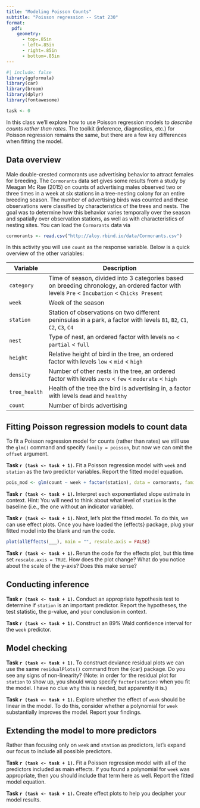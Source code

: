 ```yaml
---
title: "Modeling Poisson Counts"
subtitle: "Poisson regression -- Stat 230"
format:
  pdf:
    geometry:
      - top=.85in
      - left=.85in
      - right=.85in
      - bottom=.85in
---
```


```r
#| include: false
library(ggformula)
library(car)
library(broom)
library(dplyr)
library(fontawesome)

task <- 0
```


In this class we'll explore how to use Poisson regression models to *describe counts rather than rates.* The toolkit (inference, diagnostics, etc.) for Poisson regression remains the same, but there are a few key differences when fitting the model.

## Data overview 

Male double-crested cormorants use advertising behavior to attract females for breeding. The `Cormorants` data set gives some results from a study by Meagan Mc Rae (2015) on counts of advertising males observed two or three times in a week at six stations in a tree-nesting colony for an entire breeding season. The number of advertising birds was counted and these observations were classified by characteristics of the trees and nests. The goal was to determine how this behavior varies temporally over the season and spatially over observation stations, as well as with characteristics of nesting sites. You can load the `Cormorants` data via

```r
cormorants <- read.csv("http://aloy.rbind.io/data/Cormorants.csv")
```

In this activity you will use `count` as the response variable. Below is a quick overview of the other variables:

| Variable | Description|
|----------|-----------------------------------------------------------|
| `category` | Time of season, divided into 3 categories based on breeding chronology, an ordered factor with levels  `Pre` < `Incubation` < `Chicks Present` |
| `week` | Week of the season |
| `station` | Station of observations on two different peninsulas in a park, a factor with levels `B1`, `B2`, `C1`, `C2`, `C3`, `C4` |
| `nest` | Type of nest, an ordered factor with levels `no` < `partial` < `full` |
| `height` | Relative height of bird in the tree, an ordered factor with levels `low` < `mid` < `high` |
| `density` | Number of other nests in the tree, an ordered factor with levels `zero` < `few` < `moderate` < `high` |
| `tree_health` | Health of the tree the bird is advertising in, a factor with levels `dead` and `healthy` |
| `count` | Number of birds advertising |


## Fitting Poisson regression models to count data

To fit a Poisson regression model for counts (rather than rates) we still use the `glm()` command and specify `family = poisson`, but now we can omit the `offset` argument.

**Task `r (task <- task + 1)`.** Fit a Poisson regression model with `week` and `station` as the two predictor variables. Report the fitted model equation.

```r
pois_mod <- glm(count ~ week + factor(station), data = cormorants, family = poisson)
```


**Task `r (task <- task + 1)`.** Interpret each exponentiated slope estimate in context. Hint: You will need to think about what level of `station` is the baseline (i.e., the one without an indicator variable).

**Task `r (task <- task + 1)`.** Next, let's plot the fitted model. To do this, we can use effect plots. Once you have loaded the {effects} package, plug your fitted model into the blank and run the code. 

```r
plot(allEffects(___), main = "", rescale.axis = FALSE)
```

**Task `r (task <- task + 1)`.** Rerun the code for the effects plot, but this time set `rescale.axis = TRUE`. How does the plot change? What do you notice about the scale of the y-axis? Does this make sense?


## Conducting inference

**Task `r (task <- task + 1)`.** Conduct an appropriate hypothesis test to determine if `station` is an important predictor. Report the hypotheses, the test statistic, the p-value, and your conclusion in context.

**Task `r (task <- task + 1)`.** Construct an 89% Wald confidence interval for the `week` predictor.


## Model checking

**Task `r (task <- task + 1)`.** To construct deviance residual plots we can use the same `residualPlots()` command from the {car} package. Do you see any signs of non-linearity? (Note: in order for the residual plot for `station` to show up, you should wrap specify `factor(station)` when you fit the model. I have no clue why this is needed, but apparently it is.)

**Task `r (task <- task + 1)`.** Explore whether the effect of `week` should be linear in the model. To do this, consider whether a polynomial for `week` substantially improves the model. Report your findings.


## Extending the model to more predictors

Rather than focusing only on `week` and `station` as predictors, let's expand our focus to include all possible predictors. 

**Task `r (task <- task + 1)`.** Fit a Poisson regression model with all of the predictors included as main effects. If you found a polynomial for `week` was appropriate, then you should include that term here as well. Report the fitted model equation.

**Task `r (task <- task + 1)`.** Create effect plots to help you decipher your model results.